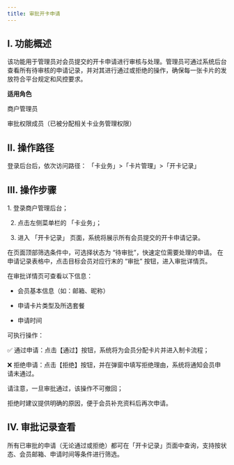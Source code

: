 ```yaml
---
title: 审批开卡申请
---
```


## I. 功能概述
该功能用于管理员对会员提交的开卡申请进行审核与处理。管理员可通过系统后台查看所有待审核的申请记录，并对其进行通过或拒绝的操作，确保每一张卡片的发放符合平台规定和风控要求。

**适用角色**

商户管理员

审批权限成员（已被分配相关卡业务管理权限）

## II. 操作路径
登录后台后，依次访问路径：
「卡业务」>「卡片管理」>「开卡记录」

## III. 操作步骤

<Steps>
<Step title="进入开卡记录页面">
1. 登录商户管理后台；

2. 点击左侧菜单栏的 「卡业务」；

3. 进入 「开卡记录」 页面，系统将展示所有会员提交的开卡申请记录。
</Step>
<Step title="筛选待审批记录">
    在页面顶部筛选条件中，可选择状态为 “待审批”，快速定位需要处理的申请。
</Step>
<Step title="审批申请">
    在申请记录表格中，点击目标会员对应行末的 “审批” 按钮，进入审批详情页。

在审批详情页可查看以下信息：

* 会员基本信息（如：邮箱、昵称）

* 申请卡片类型及所选套餐

* 申请时间


可执行操作：

✅ 通过申请：点击【通过】按钮，系统将为会员分配卡片并进入制卡流程；

❌ 拒绝申请：点击【拒绝】按钮，并在弹窗中填写拒绝理由，系统将通知会员申请未通过。

<Warning>
请注意，一旦审批通过，该操作不可撤回；

拒绝时建议提供明确的原因，便于会员补充资料后再次申请。

</Warning>
</Step>
</Steps>




## IV. 审批记录查看
所有已审批的申请（无论通过或拒绝）都可在「开卡记录」页面中查询，支持按状态、会员邮箱、申请时间等条件进行筛选。